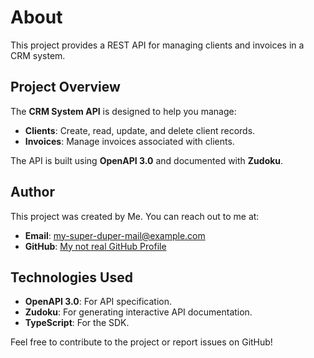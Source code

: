 # About

<Callout type="info">
  This project provides a REST API for managing clients and invoices in a CRM system.
</Callout>

## Project Overview

The **CRM System API** is designed to help you manage:

- **Clients**: Create, read, update, and delete client records.
- **Invoices**: Manage invoices associated with clients.

The API is built using **OpenAPI 3.0** and documented with **Zudoku**.

## Author

This project was created by Me. You can reach out to me at:

- **Email**: my-super-duper-mail@example.com
- **GitHub**: [My not real GitHub Profile](https://github.com/404)

## Technologies Used

- **OpenAPI 3.0**: For API specification.
- **Zudoku**: For generating interactive API documentation.
- **TypeScript**: For the SDK.

<Callout type="tip">
  Feel free to contribute to the project or report issues on GitHub!
</Callout>
